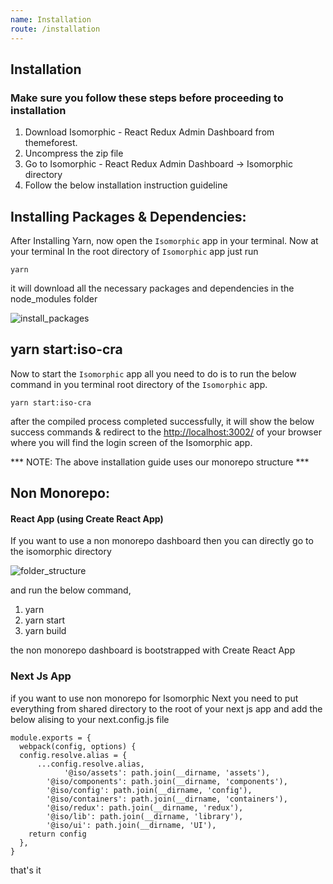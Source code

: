 ```yaml
---
name: Installation
route: /installation
---
```


## Installation

### Make sure you follow these steps before proceeding to installation

1. Download Isomorphic - React Redux Admin Dashboard from themeforest.
2. Uncompress the zip file
3. Go to Isomorphic - React Redux Admin Dashboard -> Isomorphic directory
4. Follow the below installation instruction guideline

## Installing Packages & Dependencies:
After Installing Yarn, now open the `Isomorphic` app in your terminal. Now at your terminal In the root directory of `Isomorphic` app just run

```
yarn
```

it will download all the necessary packages and dependencies in the
node_modules folder

![install_packages](./images/install_packages.png)

## yarn start:iso-cra

Now	to start the `Isomorphic` app all you need to do is	to	run	the	below
command	in	you	terminal	root	directory	of	the	 	`Isomorphic`		app.

```
yarn start:iso-cra
```

after	the	compiled	process	completed	successfully,	it	will	show	the	below	success
commands	&	redirect	to	the	 	[http://localhost:3002/](http://localhost:3002/)		of	your	browser	where
you	will	find	the	login	screen	of	the	 	Isomorphic		app.

*** NOTE:	The	above	installation	guide	uses	our
monorepo	structure ***

## Non	Monorepo:

#### React	App	(using	Create	React	App)

If	you	want	to	use	a	non	monorepo	dashboard	then	you	can	directly	go	to	the
isomorphic	directory

![folder_structure](./images/folder_structure.jpg)

and	run	the	below	command,

1. yarn
2. yarn	start
3. yarn	build

the non monorepo dashboard is bootstrapped with Create React App

### Next Js App
if you want to use non monorepo for Isomorphic Next you need to put everything from shared directory to the root of your next js app and add the below alising to your next.config.js file

```
module.exports = {
  webpack(config, options) {
  config.resolve.alias = {
      ...config.resolve.alias,
            '@iso/assets': path.join(__dirname, 'assets'),
        '@iso/components': path.join(__dirname, 'components'),
        '@iso/config': path.join(__dirname, 'config'),
        '@iso/containers': path.join(__dirname, 'containers'),
        '@iso/redux': path.join(__dirname, 'redux'),
        '@iso/lib': path.join(__dirname, 'library'),
        '@iso/ui': path.join(__dirname, 'UI'),
    return config
  },
}
```
that's it